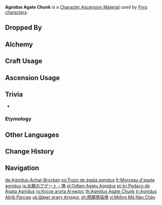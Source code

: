 {{Item Infobox
|title        = Ag&shy;ni&shy;dus A&shy;gate Chunk
|id           = 104113
|image        = Item Agnidus Agate Chunk.png
|type         = Character Ascension Materials
|invCategory  = Character Development Items
|group        = Agnidus Agate
|group2       = Ascension Gems
|quality      = 4
|description  = Character Ascension material.<br>"A pilgrimage for a wish; a battle to earn a name...<br>Burnt to cinders for a dream."
|source1      = Dropped by [[Normal Bosses]] and [[Weekly Bosses]] (Lv.60+)
|source2      = [[Alchemy]] (AR 35+)
}}
'''Agnidus Agate Chunk''' is a [[Character Ascension Material]] used by [[Pyro]] [[characters]].

==Dropped By==
{{Dropped By|level=60}}

==Alchemy==
{{Recipe
|type = Crafting
|Agnidus Agate Fragment = 3
|Mora = 900
|sort = Agnidus Agate Fragment;Mora
}}
{{Recipe
|type = Converting
|Varunada Lazurite Chunk = 1
|Dust of Azoth = 9
|sort = Varunada Lazurite Chunk;Dust of Azoth
}}
{{Recipe
|type = Converting
|Nagadus Emerald Chunk = 1
|Dust of Azoth = 9
|sort = Nagadus Emerald Chunk;Dust of Azoth
}}
{{Recipe
|type = Converting
|Vajrada Amethyst Chunk = 1
|Dust of Azoth = 9
|sort = Vajrada Amethyst Chunk;Dust of Azoth
}}
{{Recipe
|type = Converting
|Vayuda Turquoise Chunk = 1
|Dust of Azoth = 9
|sort = Vayuda Turquoise Chunk;Dust of Azoth
}}
{{Recipe
|type = Converting
|Shivada Jade Chunk = 1
|Dust of Azoth = 9
|sort = Shivada Jade Chunk;Dust of Azoth
}}
{{Recipe
|type = Converting
|Prithiva Topaz Chunk = 1
|Dust of Azoth = 9
|sort = Prithiva Topaz Chunk;Dust of Azoth
}}

==Craft Usage==
{{Craft Usage}}

==Ascension Usage==
{{Ascension Usage}}

==Trivia==
* {{Transclude|Agnidus Agate|AgnidusQuote|section=1}}

===Etymology===
{{Transclude|Agnidus Agate|Etymology}}

==Other Languages==
{{Other Languages
|en      = Agnidus Agate Chunk
|zhs     = 燃愿玛瑙块
|zhs_rm  = Rányuàn Mǎnǎo Kuài
|zht     = 燃願瑪瑙塊
|zht_rm  = Rányuàn Mǎnǎo Kuài
|zh_tl   = Chunk of Burning Wish Agate
|ja      = 炎願のアゲート・塊
|ja_rm   = Engan no Ageeto - Katamari{{Assumed}}
|ja_tl   = Agate of Burning Desire - Chunk
|ko      = 불타오르는 마노 덩이
|ko_rm   = 
|ko_tl   = Burning Agate Chunk
|es      = Trozo de ágata agnidus
|es_tl   = Agnidus Agate Chunk
|fr      = Morceau d'agate agnidus
|fr_tl   = Agnidus Agate Chunk
|ru      = Кусок агата Агнидус
|ru_tl   = Piece of Agnidus Agate
|th      = Agnidus Agate Chunk
|vi      = Miếng {{tt|Mã Não|瑪瑙}} Cháy
|vi_tl   = Piece of Burning Agate
|de      = Agnidus-Achat-Brocken
|de_tl   = Agnidus Agate Chunk
|id      = Agnidus Agate Chunk
|pt      = Pedaço de Ágata Agnidus
|pt_tl   = 
|tr      = Agnidus Akiği Parçası
|tr_tl   = Agnidus Agate Piece
|it      = Pezzo d'agata Agnidus
|it_tl   = Agnidus Agate Chunk
}}

==Change History==
{{Change History|1.0}}

==Navigation==
{{Development Item Navbox|Character Ascension Materials}}

[[de:Agnidus-Achat-Brocken]]
[[es:Trozo de ágata agnidus]]
[[fr:Morceau d'agate agnidus]]
[[ja:炎願のアゲート・塊]]
[[pl:Odłam Agatu Agnidus]]
[[pt-br:Pedaço de Ágata Agnidus]]
[[ru:Кусок агата Агнидус]]
[[th:Agnidus Agate Chunk]]
[[tr:Agnidus Akiği Parçası]]
[[uk:Шмат агату Аґнідус]]
[[zh:燃願瑪瑙塊]]
[[vi:Miếng Mã Não Cháy]]